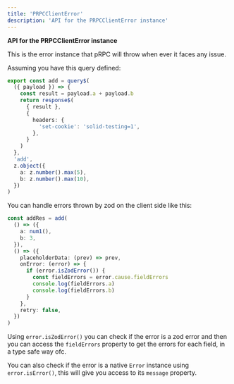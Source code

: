 ```yaml
---
title: 'PRPCClientError'
description: 'API for the PRPCClientError instance'
---
```


**API for the PRPCClientError instance**

This is the error instance that pRPC will throw when ever it faces any issue.

Assuming you have this query defined:

```ts
export const add = query$(
  ({ payload }) => {
    const result = payload.a + payload.b
    return response$(
      { result },
      {
        headers: {
          'set-cookie': 'solid-testing=1',
        },
      }
    )
  },
  'add',
  z.object({
    a: z.number().max(5),
    b: z.number().max(10),
  })
)
```

You can handle errors thrown by zod on the client side like this:

```ts
const addRes = add(
  () => ({
    a: num1(),
    b: 3,
  }),
  () => ({
    placeholderData: (prev) => prev,
    onError: (error) => {
      if (error.isZodError()) {
        const fieldErrors = error.cause.fieldErrors
        console.log(fieldErrors.a)
        console.log(fieldErrors.b)
      }
    },
    retry: false,
  })
)
```

Using `error.isZodError()` you can check if the error is a zod error and then you can access the `fieldErrors` property to get the errors for each field, in a type safe way ofc.

You can also check if the error is a native `Error` instance using `error.isError()`, this will give you access to its `message` property.
